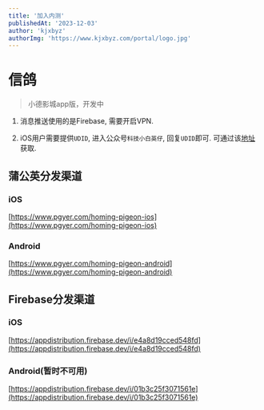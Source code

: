 ```yaml
---
title: '加入内测'
publishedAt: '2023-12-03'
author: 'kjxbyz'
authorImg: 'https://www.kjxbyz.com/portal/logo.jpg'
---
```


# 信鸽

> 小德影城app版，开发中

1. 消息推送使用的是Firebase, 需要开启VPN.

2. iOS用户需要提供`UDID`, 进入公众号`科技小白英仔`, 回复`UDID`即可. 可通过该[地址](https://www.pgyer.com/tools/udid)获取.

## 蒲公英分发渠道

### iOS

[https://www.pgyer.com/homing-pigeon-ios](https://www.pgyer.com/homing-pigeon-ios)

### Android

[https://www.pgyer.com/homing-pigeon-android](https://www.pgyer.com/homing-pigeon-android)


## Firebase分发渠道

### iOS

[https://appdistribution.firebase.dev/i/e4a8d19cced548fd](https://appdistribution.firebase.dev/i/e4a8d19cced548fd)

### Android(暂时不可用)

[https://appdistribution.firebase.dev/i/01b3c25f3071561e](https://appdistribution.firebase.dev/i/01b3c25f3071561e)
